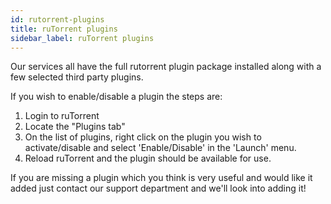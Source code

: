 ```yaml
---
id: rutorrent-plugins
title: ruTorrent plugins
sidebar_label: ruTorrent plugins
---
```


Our services all have the full rutorrent plugin package installed along with a few selected third party plugins.

If you wish to enable/disable a plugin the steps are:

1. Login to ruTorrent
2. Locate the "Plugins tab"
3. On the list of plugins, right click on the plugin you wish to activate/disable and select 'Enable/Disable' in the 'Launch' menu.
4. Reload ruTorrent and the plugin should be available for use.

If you are missing a plugin which you think is very useful and would like it added just contact our support department and we'll look into adding it!
